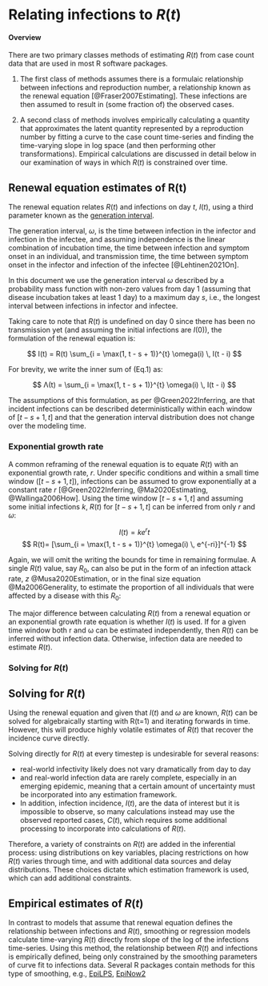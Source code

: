 # Relating infections to $R(t)$ { .unnumbered}

#### Overview

There are two primary classes methods of estimating $R(t)$ from case count data that are used in most R software packages. 

(1) The first class of methods assumes there is a formulaic relationship between infections and reproduction number, a relationship known as the renewal equation [@Fraser2007Estimating].  These infections are then assumed to result in (some fraction of) the observed cases. 

(2) A second class of methods involves empirically calculating a quantity that approximates the latent quantity represented by a reproduction number by fitting a curve to the case count time-series and finding the time-varying slope in log space (and then performing other transformations). Empirical calculations are discussed in detail below in our examination of ways in which $R(t)$ is constrained over time.

## Renewal equation estimates of R(t)

The renewal equation relates $R(t)$ and infections on day $t$, $I(t)$, using a third parameter known as the <a class="definition" href="glossary.qmd#genInt">generation interval</a>. 

The generation interval, $ω$, is the time between infection in the infector and infection in the infectee, and assuming independence is the linear combination of incubation time, the time between infection and symptom onset in an individual, and transmission time, the time between symptom onset in the infector and infection of the infectee [@Lehtinen2021On]. 

In this document we use the generation interval $ω$ described by a probability mass function with non-zero values from day 1 (assuming that disease incubation takes at least 1 day) to a maximum day $s$, i.e., the longest interval between infections in infector and infectee. 

Taking care to note that $R(t)$ is undefined on day 0 since there has been no transmission yet (and assuming the initial infections are $I(0)$), the formulation of the renewal equation is:

$$
I(t) = R(t) \sum_{i = \max(1, t - s + 1)}^{t} \omega(i) \, I(t - i)
$$

For brevity, we write the inner sum of (Eq.1) as:

$$
Λ(t) =  \sum_{i = \max(1, t - s + 1)}^{t} \omega(i) \, I(t - i)
$$

The assumptions of this formulation, as per @Green2022Inferring, are that incident infections can be described deterministically within each window of $[t-s+1,t]$ and that the generation interval distribution does not change over the modeling time. 

### Exponential growth rate

A common reframing of the renewal equation is to equate $R(t)$ with an exponential growth rate, $r$. Under specific conditions and within a small time window ($[t-s+1,t]$), infections can be assumed to grow exponentially at a constant rate $r$ [@Green2022Inferring, @Ma2020Estimating, @Wallinga2006How]. Using the time window $[t- s+1,t]$ and assuming some initial infections $k$, $R(t)$ for $[t- s+1,t]$ can be inferred from only $r$ and $ω$:

$$
I(t)=ke^rt
$$
$$
R(t)= [\sum_{i = \max(1, t - s + 1)}^{t} \omega(i) \, e^{-ri}]^{-1}	       
$$

Again, we will omit the writing the bounds for time in remaining formulae. A single $R(t)$ value, say $R_0$, can also be put in the form of an infection attack rate, $z$ @Musa2020Estimation, or in the final size equation @Ma2006Generality, to estimate the proportion of all individuals that were affected by a disease with this $R_0$:  

The major difference between calculating $R(t)$ from a renewal equation or an exponential growth rate equation is whether $I(t)$ is used. If for a given time window both r and ω can be estimated independently, then $R(t)$ can be inferred without infection data. Otherwise, infection data are needed to estimate $R(t)$. 

### Solving for $R(t)$
::: {.callout-warning}
## Solving for $R(t)$
Using the renewal equation and given that $I(t)$ and $ω$ are known, $R(t)$ can be solved for algebraically starting with R(t=1) and iterating forwards in time. However, this will produce highly volatile estimates of $R(t)$ that recover the incidence curve directly. 
:::

Solving directly for $R(t)$ at every timestep is undesirable for several reasons: 

- real-world infectivity likely does not vary dramatically from day to day
- and real-world infection data are rarely complete, especially in an emerging epidemic, meaning that a certain amount of uncertainty must be incorporated into any estimation framework. 
- In addition, infection incidence, $I(t)$, are the data of interest but it is impossible to observe, so many calculations instead may use the observed reported cases, $C(t)$, which requires some additional processing to incorporate into calculations of $R(t)$. 

Therefore, a variety of constraints on $R(t)$ are added in the inferential process: using distributions on key variables, placing restrictions on how  $R(t)$ varies through time, and with additional data sources and delay distributions. These choices dictate which estimation framework is used, which can add additional constraints. 

## Empirical estimates of $R(t)$

In contrast to models that assume that renewal equation defines the relationship between infections and $R(t)$, smoothing or regression models calculate time-varying $R(t)$ directly from slope of the log of the infections time-series.  Using this method, the relationship between $R(t)$ and infections is empirically defined, being only constrained by the smoothing parameters of curve fit to infections data. Several R packages contain methods for this type of smoothing, e.g., [EpiLPS](package_EpiLPS.qmd), [EpiNow2](package_EpiNow2.qmd)

